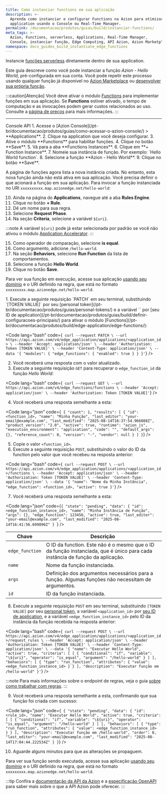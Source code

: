 ```yaml
---
title: Como instanciar functions em sua aplicação
description: >-
  Aprenda como instanciar e configurar Functions na Azion para otimizar sua
  application usando o Console ou Real-Time Manager.
permalink: /documentacao/produtos/guias/build/instanciar-functions/
meta_tags: >-
  Azion, Functions, serverless, Applications, Real-Time Manager,
  Console, instanciar função, Edge Computing, API Azion, Azion Marketplace
namespace: docs_guides_build_instantiate_edge_functions
---
```



Instancie [funções serverless](/pt-br/documentacao/produtos/build/edge-application/edge-functions-instances/) diretamente dentro de sua application.

Este guia descreve como você pode instanciar a função *Azion - Hello World*, pré-configurada em sua conta. Você pode repetir este processo usando qualquer função já disponível no [Azion Marketplace](/pt-br/documentacao/produtos/marketplace/) ou [desenvolver sua própria função](/pt-br/documentacao/produtos/guias/edge-functions/api-builder/).

:::caution[Atenção]
Você deve ativar o módulo [Functions](/pt-br/documentacao/produtos/build/edge-application/edge-functions/) para implementar funções em sua aplicação. Se **Functions** estiver ativado, o tempo de computação e as invocações podem gerar custos relacionados ao uso. Consulte a [página de preços](/pt-br/documentacao/produtos/precos/) para mais informações.
:::

---

<Tabs client:visible>
    <Fragment slot="tab.console">Console</Fragment>
    <Fragment slot="tab.api">API</Fragment>

<Fragment slot="panel.console">
1. Acesse o [Azion Console](/pt-br/documentacao/produtos/guias/como-acessar-o-azion-console/) > **Applications**.
2. Clique na application que você deseja configurar. 
3. Ative o módulo **Functions** para habilitar funções.
4. Clique no botão **Save**.
5. Vá para a aba **Functions Instances**.
6. Clique em **+ Function Instance**.
7. Nomeie sua instância de função. Por exemplo: `Hello World function`.
8. Selecione a função **Azion - Hello World**.
9. Clique no botão **Save**.

A página de funções agora lista a nova instância criada. No entanto, esta nova função ainda não está ativa em sua aplicação. Você precisa definir o que acionará a função em sua aplicação. Para invocar a função instanciada no URI `xxxxxxxxxx.map.azionedge.net/hello-world`:

10. Ainda na página do **Applications**, navegue até a aba **Rules Engine**.
11. Clique no botão **+ Rule**.
12. Dê um nome para sua regra.
13. Selecione **Request Phase**.
14. Na seção **Criteria**, selecione a variável `${uri}`.

:::note
A variável `${uri}` pode já estar selecionada por padrão se você não ativou o módulo [Application Accelerator](/pt-br/documentacao/produtos/build/edge-application/application-accelerator/).
:::

15. Como operador de comparação, selecione **is equal**.
16. Como argumento, adicione `/hello-world`.
17. Na seção **Behaviors**, selecione **Run Function** da lista de comportamentos.
18. Selecione a função **Hello World**.
19. Clique no botão **Save**.

Para ver sua função em execução, acesse sua aplicação [usando seu domínio](/pt-br/documentacao/produtos/guias/configurar-dominio/) e o URI definido na regra, que está no formato `xxxxxxxxx.map.azionedge.net/hello-world`.
</Fragment>

<Fragment slot="panel.api">
1. Execute a seguinte requisição `PATCH` em seu terminal, substituindo `[TOKEN VALUE]` por seu [personal token](/pt-br/documentacao/produtos/guias/personal-tokens/) e a variável `<application_id>` por [seu ID de application](/pt-br/documentacao/produtos/guias/build/definir-configuracoes-principais/) para ativar o módulo [Functions](/pt-br/documentacao/produtos/build/edge-application/edge-functions/):

<Code lang="bash" code={` 
curl --request PATCH \
  --url https://api.azion.com/v4/edge_application/applications/<application_id> \
  --header 'Accept: application/json' \
  --header 'Authorization: Token [TOKEN VALUE]' \
  --header 'Content-Type: application/json' \
  --data '{
  "modules": {
    "edge_functions": {
      "enabled": true
    }
  }
}'
`} />

2. Você receberá uma resposta com o valor atualizado.
3. Execute a seguinte requisição `GET` para recuperar o `edge_function_id` da função *Hello World*:

<Code lang="bash" code={` 
curl --request GET \
  --url https://api.azion.com/v4/edge_functions/functions \
  --header 'Accept: application/json' \
  --header 'Authorization: Token [TOKEN VALUE]'
`} />

4. Você receberá uma resposta semelhante a esta:

<Code lang="json" code={` 
{
  "count": 1,
  "results": [
    {
      "id": <function_id>,
      "name": "Minha Função",
      "last_editor": "your-email@example.com",
      "last_modified": "2025-08-14T16:37:54.966088Z",
      "product_version": "2.0",
      "active": true,
      "runtime": "azion_js",
      "execution_environment": "application",
      "code": "",
      "default_args": {},
      "reference_count": 0,
      "version": "-",
      "vendor": null
    }
  ]
}
`} />

5. Copie o valor `<function_id>`.
6. Execute a seguinte requisição `POST`, substituindo o valor do ID da function pelo valor que você recebeu na resposta anterior:

<Code lang="bash" code={` 
curl --request POST \
  --url https://api.azion.com/v4/edge_application/applications/<application_id>/functions \
  --header 'Accept: application/json' \
  --header 'Authorization: Token [TOKEN VALUE]' \
  --header 'Content-Type: application/json' \
  --data '{
  "name": "Nome da Minha Instância",
  "edge_function": <function_id>,
  "active": true
}'
`} />

7. Você receberá uma resposta semelhante a esta:

<Code lang="json" code={`{
  "state": "pending",
  "data": {
    "id": <edge_function_instance_id>,
    "name": "Minha Instância de Função",
    "args": {},
    "edge_function": 123456,
    "active": true,
    "last_editor": "your-email@example.com",
    "last_modified": "2025-08-14T16:41:56.699896Z"
  }
`} />


| Chave | Descrição |
| --- | --- |
| `edge_function` | O ID da function. Este não é o mesmo que o ID da função instanciada, que é único para cada instância de função da aplicação. |
| `name` | Nome da função instanciada. |
| `args` | Definição dos argumentos necessários para a função. Algumas funções não necessitam de argumentos. |
| `id` | ID da função instanciada. |

8. Execute a seguinte requisição `POST` em seu terminal, substituindo `[TOKEN VALUE]` por seu [personal token](/pt-br/documentacao/produtos/guias/personal-tokens/), a variável `<application_id>` por [seu ID de application](/pt-br/documentacao/produtos/guias/build/definir-configuracoes-principais/), e a variável `<edge_function_instance_id>` pelo ID da instância da função recebida na resposta anterior:

<Code lang="bash" code={` 
curl --request POST \
  --url https://api.azion.com/v4/edge_application/applications/<application_id>/request_rules \
  --header 'Accept: application/json' \
  --header 'Authorization: Token [TOKEN VALUE]' \
  --header 'Content-Type: application/json' \
  --data '{
  "name": "Executar Hello World",
  "active": true,
  "criteria": [
    [
      {
        "conditional": "if",
        "variable": "\${uri}",
        "operator": "is_equal",
        "argument": "/hello-world"
      }
    ]
  ],
  "behaviors": [
    {
      "type": "run_function",
      "attributes": { "value": <edge_function_instance_id> }
    }
  ],
  "description": "Executar função em /hello-world"
}'
`} />

:::note
Para mais informações sobre o endpoint de regras, veja o guia [sobre como trabalhar com regras](/pt-br/documentacao/produtos/guias/build/trabalhar-com-rules-engine/).
:::

9. Você receberá uma resposta semelhante a esta, confirmando que sua função foi criada com sucesso:

<Code lang="json" code={` 
{
  "state": "pending",
  "data": {
    "id": <rule_id>,
    "name": "Executar Hello World",
    "active": true,
    "criteria": [
      [
        {
          "conditional": "if",
          "variable": "\${uri}",
          "operator": "is_equal",
          "argument": "/hello-world"
        }
      ]
    ],
    "behaviors": [
      {
        "type": "run_function",
        "attributes": {
          "value": <edge_function_instance_id> 
        }
      }
    ],
    "description": "Executar função em /hello-world",
    "order": 0,
    "last_editor": "your-email@example.com",
    "last_modified": "2025-08-14T17:04:44.222534Z"
  }
}
`} />

10. Aguarde alguns minutos para que as alterações se propaguem.

Para ver sua função sendo executada, acesse sua aplicação [usando seu domínio](/pt-br/documentacao/produtos/guias/configurar-dominio/) e o URI definido na regra, que está no formato `xxxxxxxxx.map.azionedge.net/hello-world`.

:::tip
Confira a [documentação da API da Azion](https://api.azion.com/) e a [especificação OpenAPI](https://github.com/aziontech/azionapi-openapi/) para saber mais sobre o que a API Azion pode oferecer.
:::

</Fragment>
</Tabs>
